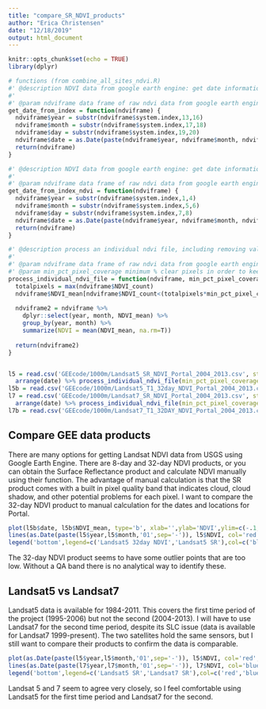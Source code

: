 ```yaml
---
title: "compare_SR_NDVI_products"
author: "Erica Christensen"
date: "12/18/2019"
output: html_document
---
```


```r
knitr::opts_chunk$set(echo = TRUE)
library(dplyr)

# functions (from combine_all_sites_ndvi.R)
#' @description NDVI data from google earth engine: get date information from system.index and create date column
#' 
#' @param ndviframe data frame of raw ndvi data from google earth engine
get_date_from_index = function(ndviframe) {
  ndviframe$year = substr(ndviframe$system.index,13,16)
  ndviframe$month = substr(ndviframe$system.index,17,18)
  ndviframe$day = substr(ndviframe$system.index,19,20)
  ndviframe$date = as.Date(paste(ndviframe$year, ndviframe$month, ndviframe$day, sep='-'))
  return(ndviframe)
}

#' @description NDVI data from google earth engine: get date information from system.index and create date column
#' 
#' @param ndviframe data frame of raw ndvi data from google earth engine
get_date_from_index_ndvi = function(ndviframe) {
  ndviframe$year = substr(ndviframe$system.index,1,4)
  ndviframe$month = substr(ndviframe$system.index,5,6)
  ndviframe$day = substr(ndviframe$system.index,7,8)
  ndviframe$date = as.Date(paste(ndviframe$year, ndviframe$month, ndviframe$day, sep='-'))
  return(ndviframe)
}

#' @description process an individual ndvi file, including removing values where cloud cover was above a defined threshhold
#' 
#' @param ndviframe data frame of raw ndvi data from google earth engine
#' @param min_pct_pixel_coverage minimum % clear pixels in order to keep the data from the image
process_individual_ndvi_file = function(ndviframe, min_pct_pixel_coverage) {
  totalpixels = max(ndviframe$NDVI_count)
  ndviframe$NDVI_mean[ndviframe$NDVI_count<(totalpixels*min_pct_pixel_coverage)] <- NA
  
  ndviframe2 = ndviframe %>%
    dplyr::select(year, month, NDVI_mean) %>%
    group_by(year, month) %>%
    summarize(NDVI = mean(NDVI_mean, na.rm=T))
  
  return(ndviframe2)
}


l5 = read.csv('GEEcode/1000m/Landsat5_SR_NDVI_Portal_2004_2013.csv', stringsAsFactors = F) %>% get_date_from_index() %>%
  arrange(date) %>% process_individual_ndvi_file(min_pct_pixel_coverage = .75)
l5b = read.csv('GEEcode/1000m/Landsat5_T1_32day_NDVI_Portal_2004_2013.csv', stringsAsFactors = F) %>% get_date_from_index_ndvi()
l7 = read.csv('GEEcode/1000m/Landsat7_SR_NDVI_Portal_2004_2013.csv', stringsAsFactors = F) %>% get_date_from_index() %>%
  arrange(date) %>% process_individual_ndvi_file(min_pct_pixel_coverage = .75)
l7b = read.csv('GEEcode/1000m/Landsat7_T1_32DAY_NDVI_Portal_2004_2013.csv', stringsAsFactors = F) %>% get_date_from_index_ndvi()
```

## Compare GEE data products

There are many options for getting Landsat NDVI data from USGS using Google Earth Engine. There are 8-day and 32-day NDVI products, or you can obtain the Surface Reflectance product and calculate NDVI manually using their function. The advantage of manual calculation is that the SR product comes with a built in pixel quality band that indicates cloud, cloud shadow, and other potential problems for each pixel. I want to compare the 32-day NDVI product to manual calculation for the dates and locations for Portal. 


```r
plot(l5b$date, l5b$NDVI_mean, type='b', xlab='',ylab='NDVI',ylim=c(-.1,.4))
lines(as.Date(paste(l5$year,l5$month,'01',sep='-')), l5$NDVI, col='red',type='b')
legend('bottom',legend=c('Landsat5 32day NDVI','Landsat5 SR'),col=c('black','red'),lty=1)
```

The 32-day NDVI product seems to have some outlier points that are too low. Without a QA band there is no analytical way to identify these.


## Landsat5 vs Landsat7

Landsat5 data is available for 1984-2011. This covers the first time period of the project (1995-2006) but not the second (2004-2013). I will have to use Landsat7 for the second time period, despite its SLC issue (data is available for Landsat7 1999-present). The two satellites hold the same sensors, but I still want to compare their products to confirm the data is comparable. 

```r
plot(as.Date(paste(l5$year,l5$month,'01',sep='-')), l5$NDVI, col='red',type='b', xlab='',ylab='NDVI',ylim=c(0,.47))
lines(as.Date(paste(l7$year,l7$month,'01',sep='-')), l7$NDVI, col='blue',type='b')
legend('bottom',legend=c('Landsat5 SR','Landsat7 SR'),col=c('red','blue'),lty=1)
```


Landsat 5 and 7 seem to agree very closely, so I feel comfortable using Landsat5 for the first time period and Landsat7 for the second.
